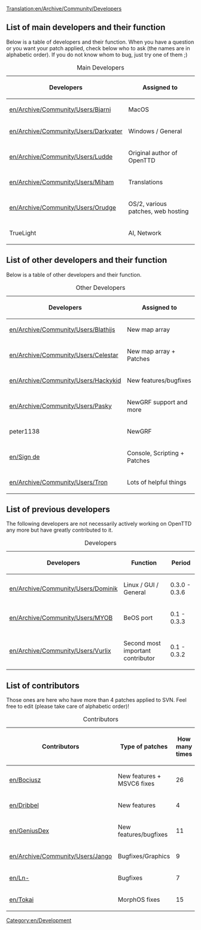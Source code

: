 [[Translation:en/Archive/Community/Developers]]
==List of main developers and their function==

Below is a table of developers and their function. When you have a question or you want your patch applied, check below who to ask (the names are in alphabetic order). If you do not know whom to bug, just try one of them ;)

{| border="1"
|+ Main Developers
|-
! Developers !! Assigned to
|-
|[[en/Archive/Community/Users/Bjarni]] || MacOS
|-
|[[en/Archive/Community/Users/Darkvater]] || Windows / General
|-
|[[en/Archive/Community/Users/Ludde]] || Original author of OpenTTD
|-
|[[en/Archive/Community/Users/Miham]] || Translations
|-
|[[en/Archive/Community/Users/Orudge]] || OS/2, various patches, web hosting
|-
|TrueLight || AI, Network
|}

==List of other developers and their function==

Below is a table of other developers and their function.

{| border="1"
|+ Other Developers
|-
! Developers !! Assigned to
|-
|[[en/Archive/Community/Users/Blathijs]] || New map array
|-
|[[en/Archive/Community/Users/Celestar]] || New map array + Patches
|-
|[[en/Archive/Community/Users/Hackykid]] || New features/bugfixes
|-
|[[en/Archive/Community/Users/Pasky]] || NewGRF support and more
|-
|peter1138 || NewGRF
|-
|[[en/Sign de]] || Console, Scripting + Patches
|-
|[[en/Archive/Community/Users/Tron]] || Lots of helpful things
|}

==List of previous developers==

The following developers are not necessarily actively working on OpenTTD any more but have greatly contributed to it.


{| border="1"
|+ Developers
|-
! Developers !! Function !! Period
|-
|[[en/Archive/Community/Users/Dominik]] || Linux / GUI / General || 0.3.0 - 0.3.6
|-
|[[en/Archive/Community/Users/MYOB]] || BeOS port || 0.1 - 0.3.3
|-
|[[en/Archive/Community/Users/Vurlix]] || Second most important contributor || 0.1 - 0.3.2
|}

==List of contributors==

Those ones are here who have more than 4 patches applied to SVN. Feel free to edit (please take care of alphabetic order)!


{| border="1"
|+ Contributors
|-
! Contributors !! Type of patches !! How many times
|-
|[[en/Bociusz]] || New features + MSVC6 fixes || 26
|-
|[[en/Dribbel]] || New features || 4
|-
|[[en/GeniusDex]] || New features/bugfixes || 11
|-
|[[en/Archive/Community/Users/Jango]] || Bugfixes/Graphics || 9
|-
|[[en/Ln-]] || Bugfixes || 7
|-
|[[en/Tokai]] || MorphOS fixes || 15
|}

[[Category:en/Development]]